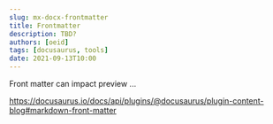 ```yaml
---
slug: mx-docx-frontmatter
title: Frontmatter
description: TBD?
authors: [oeid]
tags: [docusaurus, tools]
date: 2021-09-13T10:00
---
```


Front matter can impact preview ...

https://docusaurus.io/docs/api/plugins/@docusaurus/plugin-content-blog#markdown-front-matter